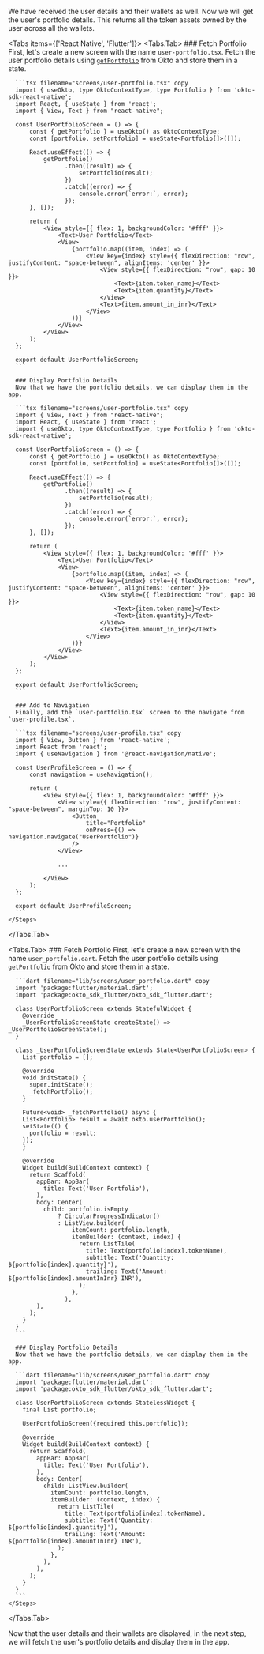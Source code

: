 
We have received the user details and their wallets as well. Now we will get the user's portfolio details. This returns all the token assets owned by the user across all the wallets.

<Tabs items={['React Native', 'Flutter']}>
  <Tabs.Tab>
    <Steps>
      ### Fetch Portfolio
      First, let's create a new screen with the name `user-portfolio.tsx`. Fetch the user portfolio details using [`getPortfolio`](/sdk-reference/getPortfolio) from Okto and store them in a state.

      ```tsx filename="screens/user-portfolio.tsx" copy
      import { useOkto, type OktoContextType, type Portfolio } from 'okto-sdk-react-native';
      import React, { useState } from 'react';
      import { View, Text } from "react-native";

      const UserPortfolioScreen = () => {
          const { getPortfolio } = useOkto() as OktoContextType;
          const [portfolio, setPortfolio] = useState<Portfolio[]>([]);

          React.useEffect(() => {
              getPortfolio()
                    .then((result) => {
                        setPortfolio(result);
                    })
                    .catch((error) => {
                        console.error(`error:`, error);
                    });
          }, []);

          return (
              <View style={{ flex: 1, backgroundColor: '#fff' }}>
                  <Text>User Portfolio</Text>
                  <View>
                      {portfolio.map((item, index) => (
                          <View key={index} style={{ flexDirection: "row", justifyContent: "space-between", alignItems: 'center' }}>
                              <View style={{ flexDirection: "row", gap: 10 }}>
                                  <Text>{item.token_name}</Text>
                                  <Text>{item.quantity}</Text>
                              </View>
                              <Text>{item.amount_in_inr}</Text>
                          </View>
                      ))}
                  </View>
              </View>
          );
      };

      export default UserPortfolioScreen;
      ```

      ### Display Portfolio Details
      Now that we have the portfolio details, we can display them in the app.

      ```tsx filename="screens/user-portfolio.tsx" copy
      import { View, Text } from "react-native";
      import React, { useState } from 'react';
      import { useOkto, type OktoContextType, type Portfolio } from 'okto-sdk-react-native';

      const UserPortfolioScreen = () => {
          const { getPortfolio } = useOkto() as OktoContextType;
          const [portfolio, setPortfolio] = useState<Portfolio[]>([]);

          React.useEffect(() => {
              getPortfolio()
                    .then((result) => {
                        setPortfolio(result);
                    })
                    .catch((error) => {
                        console.error(`error:`, error);
                    });
          }, []);

          return (
              <View style={{ flex: 1, backgroundColor: '#fff' }}>
                  <Text>User Portfolio</Text>
                  <View>
                      {portfolio.map((item, index) => (
                          <View key={index} style={{ flexDirection: "row", justifyContent: "space-between", alignItems: 'center' }}>
                              <View style={{ flexDirection: "row", gap: 10 }}>
                                  <Text>{item.token_name}</Text>
                                  <Text>{item.quantity}</Text>
                              </View>
                              <Text>{item.amount_in_inr}</Text>
                          </View>
                      ))}
                  </View>
              </View>
          );
      };

      export default UserPortfolioScreen;
      ```

      ### Add to Navigation
      Finally, add the `user-portfolio.tsx` screen to the navigate from `user-profile.tsx`.

      ```tsx filename="screens/user-profile.tsx" copy
      import { View, Button } from 'react-native';
      import React from 'react';
      import { useNavigation } from '@react-navigation/native';

      const UserProfileScreen = () => {
          const navigation = useNavigation();

          return (
              <View style={{ flex: 1, backgroundColor: '#fff' }}>
                  <View style={{ flexDirection: "row", justifyContent: "space-between", marginTop: 10 }}>
                      <Button
                          title="Portfolio"
                          onPress={() => navigation.navigate("UserPortfolio")}
                      />
                  </View>

                  ...

              </View>
          );
      };

      export default UserProfileScreen;
      ```
    </Steps>

  </Tabs.Tab>

  <Tabs.Tab>
    <Steps>
      ### Fetch Portfolio
      First, let's create a new screen with the name `user_portfolio.dart`. Fetch the user portfolio details using [`getPortfolio`](/sdk-reference/getPortfolio) from Okto and store them in a state.

      ```dart filename="lib/screens/user_portfolio.dart" copy
      import 'package:flutter/material.dart';
      import 'package:okto_sdk_flutter/okto_sdk_flutter.dart';

      class UserPortfolioScreen extends StatefulWidget {
        @override
        _UserPortfolioScreenState createState() => _UserPortfolioScreenState();
      }

      class _UserPortfolioScreenState extends State<UserPortfolioScreen> {
        List portfolio = [];

        @override
        void initState() {
          super.initState();
          _fetchPortfolio();
        }

        Future<void> _fetchPortfolio() async {
        List<Portfolio> result = await okto.userPortfolio();
        setState(() {
          portfolio = result;
        });
        }

        @override
        Widget build(BuildContext context) {
          return Scaffold(
            appBar: AppBar(
              title: Text('User Portfolio'),
            ),
            body: Center(
              child: portfolio.isEmpty
                  ? CircularProgressIndicator()
                  : ListView.builder(
                      itemCount: portfolio.length,
                      itemBuilder: (context, index) {
                        return ListTile(
                          title: Text(portfolio[index].tokenName),
                          subtitle: Text('Quantity: ${portfolio[index].quantity}'),
                          trailing: Text('Amount: ${portfolio[index].amountInInr} INR'),
                        );
                      },
                    ),
            ),
          );
        }
      }
      ```

      ### Display Portfolio Details
      Now that we have the portfolio details, we can display them in the app.

      ```dart filename="lib/screens/user_portfolio.dart" copy
      import 'package:flutter/material.dart';
      import 'package:okto_sdk_flutter/okto_sdk_flutter.dart';

      class UserPortfolioScreen extends StatelessWidget {
        final List portfolio;

        UserPortfolioScreen({required this.portfolio});

        @override
        Widget build(BuildContext context) {
          return Scaffold(
            appBar: AppBar(
              title: Text('User Portfolio'),
            ),
            body: Center(
              child: ListView.builder(
                itemCount: portfolio.length,
                itemBuilder: (context, index) {
                  return ListTile(
                    title: Text(portfolio[index].tokenName),
                    subtitle: Text('Quantity: ${portfolio[index].quantity}'),
                    trailing: Text('Amount: ${portfolio[index].amountInInr} INR'),
                  );
                },
              ),
            ),
          );
        }
      }
      ```
    </Steps>

  </Tabs.Tab>
</Tabs>

Now that the user details and their wallets are displayed, in the next step, we will fetch the user's portfolio details and display them in the app.
